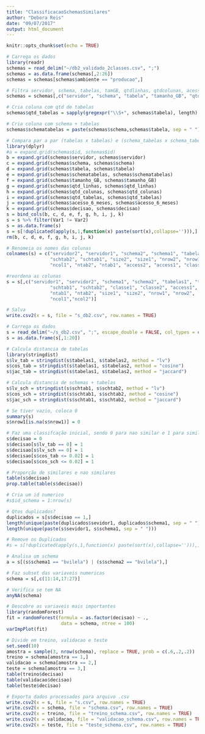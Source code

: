 ```yaml
---
title: "ClassificacaoSchemasSimilares"
author: "Debora Reis"
date: "09/07/2017"
output: html_document
---
```


```r
knitr::opts_chunk$set(echo = TRUE)
```

```r
# Carrega os dados
library(readr)
schemas = read_delim("~/db2_validado_2classes.csv", ";") 
schemas = as.data.frame(schemas[,2:26])
schemas = schemas[schemas$ambiente == "producao",]

# Filtra servidor, schema, tabelas, tamGB, qtdlinhas, qtdcolunas, acesso, classe
schemas = schemas[,c("servidor", "schema", "tabela", "tamanho_GB", "qtd_linhas", "qtd_colunas", "acesso_6_meses", "decisao")]

# Cria coluna com qtd de tabelas
schemas$qtd_tabelas = sapply(gregexpr("\\S+", schemas$tabela), length)

# Cria coluna com schema + tabelas
schemas$schematabelas = paste(schemas$schema,schemas$tabela, sep = " ")

# Compara par a par (tabelas x tabelas) e (schema_tabelas x schema_tabelas)
library(dplyr)
#a = expand.grid(schemas$id, schemas$id)
b = expand.grid(schemas$servidor, schemas$servidor)
c = expand.grid(schemas$schema, schemas$schema)
d = expand.grid(schemas$tabela, schemas$tabela)
e = expand.grid(schemas$schematabelas, schemas$schematabelas)
f = expand.grid(schemas$tamanho_GB, schemas$tamanho_GB)
g = expand.grid(schemas$qtd_linhas, schemas$qtd_linhas)
h = expand.grid(schemas$qtd_colunas, schemas$qtd_colunas)
i = expand.grid(schemas$qtd_tabelas, schemas$qtd_tabelas)
j = expand.grid(schemas$acesso_6_meses, schemas$acesso_6_meses)
k = expand.grid(schemas$decisao, schemas$decisao)
s = bind_cols(b, c, d, e, f, g, h, i, j, k)
s = s %>% filter(Var1 != Var2) 
s = as.data.frame(s)
s = s[!duplicated(apply(s,1,function(x) paste(sort(x),collapse=''))),]
rm(b, c, d, e, f, g, h, i, j, k)

# Renomeia os nomes das colunas
colnames(s) = c("servidor2", "servidor1", "schema2", "schema1", "tabelas2", "tabelas1",
                "schtab2", "schtab1", "size2", "size1", "nrow2", "nrow1", "ncol2",
                "ncol1", "ntab2", "ntab1", "access2", "access1", "classe2", "classe1")

#reordena as colunas
s = s[,c("servidor1", "servidor2", "schema1", "schema2", "tabelas1", "tabelas2",
                "schtab1", "schtab2", "classe1", "classe2", "access1", "access2", 
                "ntab1", "ntab2", "size1", "size2", "nrow1", "nrow2", 
                "ncol1","ncol2")]

# Salva
write.csv2(x = s, file = "s_db2.csv", row.names = TRUE)

# Carrega os dados
s = read_delim("~/s_db2.csv", ";", escape_double = FALSE, col_types = cols(X1 = col_skip()), trim_ws = TRUE)
s = as.data.frame(s[,1:20])

# Calcula distancia de tabelas
library(stringdist)
s$lv_tab = stringdist(s$tabelas1, s$tabelas2, method = "lv")
s$cos_tab = stringdist(s$tabelas1, s$tabelas2, method = "cosine")
s$jac_tab = stringdist(s$tabelas1, s$tabelas2, method = "jaccard")

# Calcula distancia de schemas + tabelas
s$lv_sch = stringdist(s$schtab1, s$schtab2, method = "lv")
s$cos_sch = stringdist(s$schtab1, s$schtab2, method = "cosine")
s$jac_sch = stringdist(s$schtab1, s$schtab2, method = "jaccard")

# Se tiver vazio, coloca 0
summary(s)
s$nrow1[is.na(s$nrow1)] = 0

# Faz uma classifcação inicial, sendo 0 para nao similar e 1 para similar
s$decisao = 0
s$decisao[s$lv_tab == 0] = 1
s$decisao[s$lv_sch == 0] = 1
s$decisao[s$cos_tab <= 0.02] = 1
s$decisao[s$cos_sch <= 0.02] = 1

# Proporção de similares e nao similares
table(s$decisao)
prop.table(table(s$decisao))  

# Cria um id numerico
#s$id_schema = 1:nrow(s)

# Qtos duplicados? 
duplicados = s[s$decisao == 1,]
length(unique(paste(duplicados$sevidor1, duplicados$schema1, sep = " ")))
length(unique(paste(s$sevidor1, s$schema1, sep = " ")))

# Remove os Duplicados
#s = s[!duplicated(apply(s,1,function(x) paste(sort(x),collapse=''))),]

# Analisa um schema
a = s[(s$schema1 == "bvilela") | (s$schema2 == "bvilela"),]

# Faz subset das variaveis numericas
schema = s[,c(11:14,17:27)]

# Verifica se tem NA
anyNA(schema)

# Descobre as variaveis mais importantes
library(randomForest)
fit = randomForest(formula = as.factor(decisao) ~ ., 
                    data = schema, ntree = 100)
varImpPlot(fit)

# Divide em treino, validacao e teste
set.seed(10)
amostra = sample(3, nrow(schema), replace = TRUE, prob = c(.6,.2,.2))
treino = schema[amostra == 1,]
validacao = schema[amostra == 2,]
teste = schema[amostra == 3,]
table(treino$decisao) 
table(validacao$decisao) 
table(teste$decisao) 

# Exporta dados processados para arquivo .csv
write.csv2(x = s, file = "s.csv", row.names = TRUE)
write.csv2(x = schema, file = "schema.csv", row.names = TRUE)
write.csv2(x = treino, file = "treino_schema.csv", row.names = TRUE)
write.csv2(x = validacao, file = "validacao_schema.csv", row.names = TRUE)
write.csv2(x = teste, file = "teste_schema.csv", row.names = TRUE)
```
